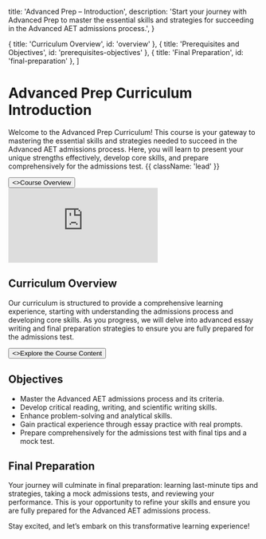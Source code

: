 
  title: 'Advanced Prep – Introduction',
  description:
    'Start your journey with Advanced Prep to master the essential skills and strategies for succeeding in the Advanced AET admissions process.',
}

  { title: 'Curriculum Overview', id: 'overview' },
  { title: 'Prerequisites and Objectives', id: 'prerequisites-objectives' },
  { title: 'Final Preparation', id: 'final-preparation' },
]

<HeroPattern />

# Advanced Prep Curriculum Introduction

Welcome to the Advanced Prep Curriculum! This course is your gateway to mastering the essential skills and strategies needed to succeed in the Advanced AET admissions process. Here, you will learn to present your unique strengths effectively, develop core skills, and prepare comprehensively for the admissions test. {{ className: 'lead' }}

<div className="not-prose mb-16 mt-6 flex gap-3">
  <Button href="/course-overview" arrow="right">
    <>Course Overview</>
  </Button>
</div>

<iframe
  src="https://www.youtube.com/embed/AC_-vph4jGc"
  title="YouTube video player"
  frameBorder="0"
  allow="accelerometer; fullscreen; autoPlay; clipboard-write; encrypted-media; gyroscope; picture-in-picture; web-share"
  allowFullScreen
  style={{ width: '100%', height: '40vh', borderRadius: '10px' }}
  autoPlay
></iframe>

## Curriculum Overview

Our curriculum is structured to provide a comprehensive learning experience, starting with understanding the admissions process and developing core skills. As you progress, we will delve into advanced essay writing and final preparation strategies to ensure you are fully prepared for the admissions test.

<div className="not-prose">
  <Button href="/course-overview" variant="text" arrow="right">
    <>Explore the Course Content</>
  </Button>
</div>

## Objectives

- Master the Advanced AET admissions process and its criteria.
- Develop critical reading, writing, and scientific writing skills.
- Enhance problem-solving and analytical skills.
- Gain practical experience through essay practice with real prompts.
- Prepare comprehensively for the admissions test with final tips and a mock test.

## Final Preparation

Your journey will culminate in final preparation: learning last-minute tips and strategies, taking a mock admissions tests, and reviewing your performance. This is your opportunity to refine your skills and ensure you are fully prepared for the Advanced AET admissions process.

Stay excited, and let’s embark on this transformative learning experience!
